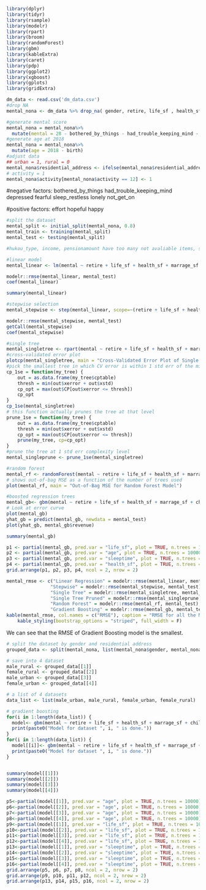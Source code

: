 
```{r include=FALSE}
library(dplyr)
library(tidyr)
library(rsample)
library(modelr)
library(rpart)
library(broom)
library(randomForest)
library(gbm)
library(kableExtra)
library(caret)
library(pdp)
library(ggplot2)
library(xgboost)
library(gplots)
library(gridExtra)

```

```{r include=FALSE}
dm_data <- read.csv('dm_data.csv')
#drop NA
mental_nona <- dm_data %>% drop_na( gender, retire, life_sf , health_sf , marrage_sf , children_sf , air_sf , residential_address , education , marital_status , self_health , sleeptime , intensivesport , moderatesport , friendscom , activity , smoke , health_problem , disbility , pensiontype , pension )
```


```{r include=FALSE}
#generate mental score
mental_nona = mental_nona%>%
  mutate(mental = 28 - bothered_by_things - had_trouble_keeping_mind - depressed - fearful - sleep_restless - lonely - not_get_on + effort + hopeful + happy)
#generate age at 2018
mental_nona = mental_nona%>%
  mutate(age = 2018 - birth)
#adjust data
## urban = 1, rural = 0
mental_nona$residential_address <- ifelse(mental_nona$residential_address %in% c(1, 2, 4), 1, 0)
# activity = 1
mental_nona$activity[mental_nona$activity == 12] <- 1

```
#negative factors: 
bothered_by_things
had_trouble_keeping_mind
depressed
fearful
sleep_restless
lonely
not_get_on

#positive factors:
effort
hopeful
happy


```{r include=FALSE}
#split the dataset
mental_split <- initial_split(mental_nona, 0.8)
mental_train <- training(mental_split)
mental_test <- testing(mental_split)
```

```{r include=FALSE}
#hukou_type, income, pensionamount have too many not avaliable items, so we don't consider them

#linear model
mental_linear <- lm(mental ~ retire + life_sf + health_sf + marrage_sf + children_sf + air_sf + residential_address + education + marital_status + self_health + sleeptime + moderatesport + activity + health_problem + disbility + pensiontype + pension + age, data = mental_train)

modelr::rmse(mental_linear, mental_test)
coef(mental_linear)

summary(mental_linear)


```


```{r warning=FALSE, include=FALSE, results='hide'}

#stepwise selection
mental_stepwise <- step(mental_linear, scope=~(retire + life_sf + health_sf + marrage_sf + children_sf + air_sf + residential_address + education + marital_status + self_health + sleeptime + intensivesport + moderatesport + friendscom + activity + smoke + health_problem + disbility + pensiontype + pension + age)^2)

modelr::rmse(mental_stepwise, mental_test)
getCall(mental_stepwise)
coef(mental_stepwise)
```

```{r include=FALSE}
#single tree
mental_singletree <- rpart(mental ~ retire + life_sf + health_sf + marrage_sf + children_sf + air_sf + residential_address + education + marital_status + self_health + sleeptime + intensivesport + moderatesport + friendscom + activity + smoke + health_problem + disbility + pensiontype + pension + age, data = mental_train, control = rpart.control(cp = 0.002, minsplit=30))
#cross-validated error plot
plotcp(mental_singletree, main = "Cross-Validated Error Plot of Single Tree") 
#pick the smallest tree in which CV error is within 1 std err of the minimum
cp_1se = function(my_tree) {
    out = as.data.frame(my_tree$cptable)
    thresh = min(out$xerror + out$xstd)
    cp_opt = max(out$CP[out$xerror <= thresh])
    cp_opt
} 
cp_1se(mental_singletree)
# this function actually prunes the tree at that level
prune_1se = function(my_tree) {
    out = as.data.frame(my_tree$cptable)
    thresh = min(out$xerror + out$xstd)
    cp_opt = max(out$CP[out$xerror <= thresh])
    prune(my_tree, cp=cp_opt)
}
#prune the tree at 1 std err complexity level
mental_singleprune <- prune_1se(mental_singletree)

```

```{r include=FALSE}
#random forest
mental_rf <- randomForest(mental ~ retire + life_sf + health_sf + marrage_sf + children_sf + air_sf + residential_address + education + marital_status + self_health + sleeptime + intensivesport + moderatesport + friendscom + activity + smoke + health_problem + disbility + pensiontype + pension + age, data = mental_train, importance = TRUE, na.action=na.roughfix)
# shows out-of-bag MSE as a function of the number of trees used
plot(mental_rf, main = "Out-of-Bag MSE for Random Forest Model") 
```

```{r echo=FALSE}
#boosted regression trees
mental_gb<- gbm(mental ~ retire + life_sf + health_sf + marrage_sf + children_sf + air_sf + residential_address + education + marital_status + self_health + sleeptime + intensivesport + moderatesport + friendscom + activity + smoke + health_problem + disbility + pensiontype + pension + age, data = mental_train, distribution = "gaussian", n.trees = 10000, shrinkage = 0.01, interaction.depth = 4)
# Look at error curve
plot(mental_gb)
yhat_gb = predict(mental_gb, newdata = mental_test)
plot(yhat_gb, mental_gb$revenue)

summary(mental_gb)

p1 <- partial(mental_gb, pred.var = "life_sf", plot = TRUE, n.trees = 10000)
p2 <- partial(mental_gb, pred.var = "age", plot = TRUE, n.trees = 10000)
p3 <- partial(mental_gb, pred.var = "sleeptime", plot = TRUE, n.trees = 10000)
p4 <- partial(mental_gb, pred.var = "health_sf", plot = TRUE, n.trees = 10000)
grid.arrange(p1, p2, p3, p4, ncol = 2, nrow = 2)
```

```{r echo=FALSE}
mental_rmse <- c("Linear Regression" = modelr::rmse(mental_linear, mental_test),
                "Stepwise" = modelr::rmse(mental_stepwise, mental_test),
                "Single Tree" = modelr::rmse(mental_singletree, mental_test),
                "Single Tree Pruned" = modelr::rmse(mental_singleprune, mental_test),
                "Random Forest" = modelr::rmse(mental_rf, mental_test),
                "Gradient Boosting" = modelr::rmse(mental_gb, mental_test))
kable(mental_rmse, col.names = c("RMSE"), caption = "RMSE for all the Models", format_caption = c("italic", "underline")) %>%
    kable_styling(bootstrap_options = "striped", full_width = F)
```
We can see that the RMSE of Gradient Boosting model is the smallest.


```{r echo=FALSE}
# split the dataset by gender and residential address
grouped_data <- split(mental_nona, list(mental_nona$gender, mental_nona$residential_address))

# save into 4 dataset
male_rural <- grouped_data[[1]]
female_rural <- grouped_data[[2]]
male_urban <- grouped_data[[3]]
female_urban <- grouped_data[[4]]

# a list of 4 datasets
data_list <- list(male_urban, male_rural, female_urban, female_rural)

# gradient boosting
for(i in 1:length(data_list)) {
  model<- gbm(mental ~ retire + life_sf + health_sf + marrage_sf + children_sf + air_sf + education + marital_status + self_health + sleeptime + intensivesport + moderatesport + friendscom + activity + smoke + health_problem + disbility + pensiontype + pension + age, data = data_list[[i]], distribution = "gaussian", n.trees = 10000, shrinkage = 0.01, interaction.depth = 4, keep.data=TRUE)
  print(paste0("Model for dataset ", i, " is done."))
}
for(i in 1:length(data_list)) {
  model[[i]]<- gbm(mental ~ retire + life_sf + health_sf + marrage_sf + children_sf + air_sf + education + marital_status + self_health + sleeptime + intensivesport + moderatesport + friendscom + activity + smoke + health_problem + disbility + pensiontype + pension + age, data = data_list[[i]], distribution = "gaussian", n.trees = 10000, shrinkage = 0.01, interaction.depth = 4, keep.data=TRUE)
  print(paste0("Model for dataset ", i, " is done."))
}


summary(model[[1]])
summary(model[[2]])
summary(model[[3]])
summary(model[[4]])

p5<-partial(model[[1]], pred.var = "age", plot = TRUE, n.trees = 10000)
p6<-partial(model[[2]], pred.var = "age", plot = TRUE, n.trees = 10000)
p7<-partial(model[[3]], pred.var = "age", plot = TRUE, n.trees = 10000)
p8<-partial(model[[4]], pred.var = "age", plot = TRUE, n.trees = 10000)
p9<-partial(model[[1]], pred.var = "life_sf", plot = TRUE, n.trees = 10000)
p10<-partial(model[[2]], pred.var = "life_sf", plot = TRUE, n.trees = 10000)
p11<-partial(model[[3]], pred.var = "life_sf", plot = TRUE, n.trees = 10000)
p12<-partial(model[[4]], pred.var = "life_sf", plot = TRUE, n.trees = 10000)
p13<-partial(model[[1]], pred.var = "sleeptime", plot = TRUE, n.trees = 10000)
p14<-partial(model[[2]], pred.var = "sleeptime", plot = TRUE, n.trees = 10000)
p15<-partial(model[[3]], pred.var = "sleeptime", plot = TRUE, n.trees = 10000)
p16<-partial(model[[4]], pred.var = "sleeptime", plot = TRUE, n.trees = 10000)
grid.arrange(p5, p6, p7, p8, ncol = 2, nrow = 2)
grid.arrange(p9, p10, p11, p12, ncol = 2, nrow = 2)
grid.arrange(p13, p14, p15, p16, ncol = 2, nrow = 2)
```




